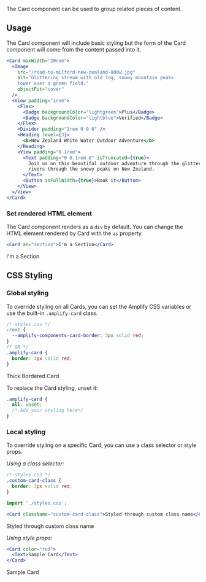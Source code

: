 
The Card component can be used to group related pieces of content.

## Usage

The Card component will include basic styling but the form of the Card component will come from the content passed into it.

```jsx
<Card maxWidth="20rem">
  <Image
    src="/road-to-milford-new-zealand-800w.jpg"
    alt="Glittering stream with old log, snowy mountain peaks
    tower over a green field."
    objectFit="cover"
  />
  <View padding="1rem">
    <Flex>
      <Badge backgroundColor="lightgreen">Plus</Badge>
      <Badge backgroundColor="lightblue">Verified</Badge>
    </Flex>
    <Divider padding="1rem 0 0 0" />
    <Heading level={3}>
      <b>New Zealand White Water Outdoor Adventure</b>
    </Heading>
    <View padding="0 1rem">
      <Text padding="0 0 1rem 0" isTruncated={true}>
        Join us on this beautiful outdoor adventure through the glittering
        rivers through the snowy peaks on New Zealand.
      </Text>
      <Button isFullWidth={true}>Book it</Button>
    </View>
  </View>
</Card>
```

<Example>
  <CardSample />
</Example>

### Set rendered HTML element

The Card component renders as a `div` by default. You can change the HTML element rendered by Card with the `as` property.

```jsx
<Card as="section">I'm a Section</Card>
```

<Example>
  <Card as="section">I'm a Section</Card>
</Example>

## CSS Styling

### Global styling

To override styling on all Cards, you can set the Amplify CSS variables or use the built-in `.amplify-card` class.

```css
/* styles.css */
:root {
  --amplify-components-card-border: 3px solid red;
}
/* OR */
.amplify-card {
  border: 3px solid red;
}
```

<Example>
  <Card className="amplify-ui-card-thick-border"> Thick Bordered Card </Card>
</Example>

To replace the Card styling, unset it:

```css
.amplify-card {
  all: unset;
  /* Add your styling here*/
}
```

### Local styling

To override styling on a specific Card, you can use a class selector or style props.

_Using a class selector:_

```css
/* styles.css */
.custom-card-class {
  border: 3px solid red;
}
```

```jsx
import './styles.css';

<Card className="custom-card-class">Styled through custom class name</Card>;
```

<Example>
  <Card className="custom-card-class">Styled through custom class name</Card>
</Example>

_Using style props:_

```jsx
<Card color="red">
  <Text>Sample Card</Text>
</Card>
```

<Example>
  <Card color="red">
    <Text>Sample Card</Text>
  </Card>
</Example>
